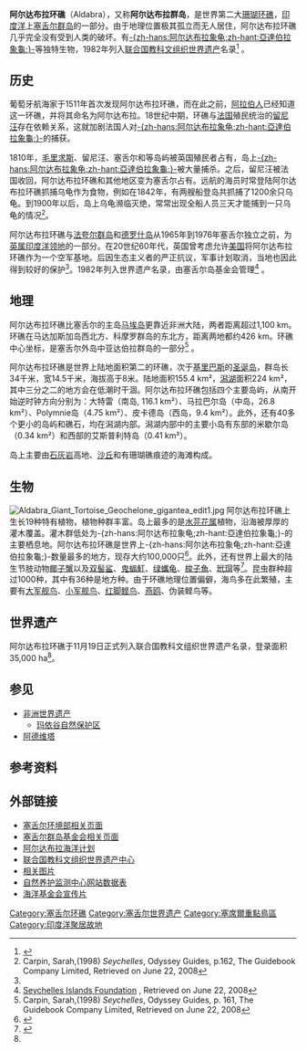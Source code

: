 {{世界遗产概要表
|site_img = File:NASA Aldabra Atoll.jpg
|site_img_capt = 
|site_img_width = 275px
|zh_name = 阿尔达布拉环礁
|en_name = Aldabra Atoll
|fr_name = Atoll d'Aldabra
|country = {{SYC}}
|Region = 非洲
|area = 350km<sup>2</sup>
|criterion_c = 
|criterion_n = (7), (9), (10)
|rg_year = 1982年
|ex_rg_year = 
|remarks = 
|iucn = Ia
|ID = 185
|map_img =
|map_img_width = 275px
|}}
'''阿尔达布拉环礁'''（Aldabra），又称'''阿尔达布拉群岛'''，是世界第二大[[珊瑚|珊瑚]][[环礁|环礁]]，[[印度洋|印度洋]]上[[塞舌尔群岛|塞舌尔群岛]]的一部分。由于地理位置极其孤立而无人居住，阿尔达布拉环礁几乎完全没有受到人类的破坏。有[[亞達伯拉象龜|-{zh-hans:阿尔达布拉象龟;zh-hant:亞達伯拉象龜;}-]]等独特生物，1982年列入[[联合国教科文组织|联合国教科文组织]][[世界遗产|世界遗产]]名录<ref name="联合国教科文组织">{{cite web|title=Aldabra Atoll|url=http://whc.unesco.org/en/list/185|publisher=[[联合国教科文组织|联合国教科文组织]]|accessdate=2011-07-22|archive-date=2018-12-24|archive-url=https://web.archive.org/web/20181224215101/http://whc.unesco.org/en/list/185%20|dead-url=no}}</ref> 。

== 历史 ==
葡萄牙航海家于1511年首次发现阿尔达布拉环礁，而在此之前，[[阿拉伯人|阿拉伯人]]已经知道这一环礁，并将其命名为阿尔达布拉。18世纪中期，环礁与[[法国|法国]]殖民统治的[[留尼汪|留尼汪]]存在依赖关系，这就加剧法国人对[[亞達伯拉象龜|-{zh-hans:阿尔达布拉象龟;zh-hant:亞達伯拉象龜;}-]]的捕获。

1810年，[[毛里求斯|毛里求斯]]、留尼汪、塞舌尔和等岛屿被英国殖民者占有，岛上[[亞達伯拉象龜|-{zh-hans:阿尔达布拉象龟;zh-hant:亞達伯拉象龜;}-]]被大量捕杀。之后，留尼汪被法国收回，阿尔达布拉环礁和其他地区变为塞舌尔占有。远航的海员时常登陆阿尔达布拉环礁抓捕乌龟作为食物，例如在1842年，有两艘船登岛共抓捕了1200余只乌龟。到1900年以后，岛上乌龟濒临灭绝，常常出现全船人员三天才能捕到一只乌龟的情况<ref name="p.162">Carpin, Sarah,(1998) ''Seychelles'', Odyssey Guides, p.162, The Guidebook Company Limited, Retrieved on June 22, 2008 </ref>。

阿尔达布拉环礁与[[法夸尔群岛|法夸尔群岛]]和[[德罗什岛|德罗什岛]]从1965年到1976年塞舌尔独立之前，为[[英属印度洋领地|英属印度洋领地]]的一部分。在20世纪60年代，英国曾考虑允许[[美国|美国]]将阿尔达布拉环礁作为一个空军基地。后因生态主义者的严正抗议，军事计划取消，当地也因此得到较好的保护<ref name="p.162"/>。1982年列入世界遗产名录，由塞舌尔岛基金会管理<ref>[http://www.sif.sc/index.php Seychelles Islands Foundation] {{Wayback|url=http://www.sif.sc/index.php |date=20120908024605 }}, Retrieved on June 22, 2008</ref>  。

== 地理 ==
阿尔达布拉环礁比塞舌尔的主岛[[马埃岛|马埃岛]]更靠近非洲大陆，两者距离超过1,100 km。环礁在马达加斯加岛西北方、科摩罗群岛的东北方，距离两地都约426 km。环礁中心坐标{{coord|9|24|S|46|22|E|region:SC_type:landmark}}，是塞舌尔外岛中亚达伯拉群岛的一部分<ref>Carpin, Sarah,(1998) ''Seychelles'', Odyssey Guides, p. 161, The Guidebook Company Limited, Retrieved on June 22, 2008 </ref> 。

阿尔达布拉环礁是世界上陆地面积第二的环礁，次于[[基里巴斯|基里巴斯]]的[[圣诞岛_(基里巴斯)|圣诞岛]]，群岛长34千米，宽14.5千米，海拔高于8米。陆地面积155.4 km²，[[潟湖|潟湖]]面积224 km²，其中三分之二的地方会在低潮时干涸。阿尔达布拉环礁包括四个主要岛屿，从南开始逆时钟方向分别为：大特雷（南岛, 116.1 km²）、马拉巴尔岛（中岛，26.8 km²）、Polymnie岛（4.75 km²）、皮卡德岛（西岛，9.4 km²）。此外，还有40多个更小的岛屿和礁石，均在潟湖内部。潟湖内部中的主要小岛有东部的米歇尔岛（0.34 km²）和西部的艾斯普利特岛（0.41 km²）。

岛上主要由[[石灰岩|石灰岩]]高地、[[沙丘|沙丘]]和有珊瑚礁痕迹的海滩构成。

== 生物 ==
[[File:Aldabra_Giant_Tortoise_Geochelone_gigantea_edit1.jpg|thumb]]
阿尔达布拉环礁上生长19种特有植物，植物种群丰富。岛上最多的是[[水芫花属|水芫花属]]植物，沿海被厚厚的灌木覆盖。灌木群低处为-{zh-hans:阿尔达布拉象龟;zh-hant:亞達伯拉象龜;}-的主要栖息地。阿尔达布拉环礁是世界上-{zh-hans:阿尔达布拉象龟;zh-hant:亞達伯拉象龜;}-数量最多的地方，现存大约100,000只<ref>{{cite web |url=http://www.pbs.org/odyssey/voice/20040405_vfts_transcript.html |title=Losing Aldabra |accessdate=2008-10-21 |last=Payne |first=Roger |coauthors= |date=2004-04-05 |work=Voyage of the Odyssey |publisher=PBS |archive-date=2020-07-31 |archive-url=https://web.archive.org/web/20200731214012/https://www.pbs.org/odyssey/voice/20040405_vfts_transcript.html |dead-url=no }}</ref>。此外，还有世界上最大的陆生节肢动物[[椰子蟹|椰子蟹]]以及[[双髻鲨|双髻鲨]]、[[鬼蝠魟|鬼蝠魟]]、[[绿蠵龟|绿蠵龟]]、[[梭子魚|梭子魚]]、[[玳瑁|玳瑁]]等<ref>{{cite journal|last1=Goodman|first1=S.M.|last2=Ranivo|first2=J.|year=2008|title=A new species of ''Triaenops'' (Mammalia, Chiroptera, Hipposideridae) from Aldabra Atoll, Picard Island (Seychelles)|journal=Zoosystema|volume=30|issue=3|pages=681–693}}</ref>。昆虫群种超过1000种，其中有36种是地方种。由于环礁地理位置偏僻，海鸟多在此繁殖，主要有[[大军舰鸟|大军舰鸟]]、[[小军舰鸟|小军舰鸟]]、[[红脚鲣鸟|红脚鲣鸟]]、[[燕鸥|燕鸥]]、伪装鲣鸟等。

== 世界遗产 ==
阿尔达布拉环礁于11月19日正式列入联合国教科文组织世界遗产名录，登录面积35,000 ha<ref name="联合国教科文组织"/>。{{世界遗产基准|7|9|10}}

== 参见 ==
*[[非洲世界遗产|非洲世界遗产]]
**[[玛依谷自然保护区|玛依谷自然保护区]]
*[[阿德维塔|阿德维塔]]

== 参考资料 ==
{{Reflist}}

== 外部链接 ==
*[https://web.archive.org/web/20090107041943/http://www.env.gov.sc/html/aldabra.html 塞舌尔环境部相关页面]
*[https://web.archive.org/web/20060822003549/http://www.sif.sc/aldabra/frm_aldabra.htm  塞舌尔群岛基金会相关页面]
*[http://www.aldabra.org  阿尔达布拉海洋计划] {{Wayback|url=http://www.aldabra.org/ |date=20170626073626 }}
*[http://whc.unesco.org/pg.cfm?cid=31&id_site=185  联合国教科文组织世界遗产中心] {{Wayback|url=http://whc.unesco.org/pg.cfm?cid=31&id_site=185 |date=20210225095102 }}
*[http://www.galenfrysinger.com/aldabra.htm 相关图片] {{Wayback|url=http://www.galenfrysinger.com/aldabra.htm |date=20190915004456 }}
*[https://archive.is/19970710091806/http://www.wcmc.org.uk/protected_areas/data/wh/aldabra.html 自然养护监测中心网站数据表]
*[http://www.youtube.com/watch?v=i-BXrQrAwU4 海洋基金会宣传片] {{Wayback|url=http://www.youtube.com/watch?v=i-BXrQrAwU4 |date=20210211011834 }}

{{DEFAULTSORT:Aldabra}}
[[Category:塞舌尔环礁|Category:塞舌尔环礁]]
[[Category:塞舌尔世界遗产|Category:塞舌尔世界遗产]]
[[Category:塞席爾重點鳥區|Category:塞席爾重點鳥區]]
[[Category:印度洋聚居故地|Category:印度洋聚居故地]]